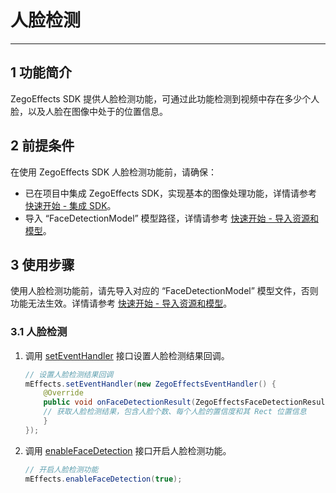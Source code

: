 # 人脸检测

- - -

## 1 功能简介

ZegoEffects SDK 提供人脸检测功能，可通过此功能检测到视频中存在多少个人脸，以及人脸在图像中处于的位置信息。


## 2 前提条件

在使用 ZegoEffects SDK 人脸检测功能前，请确保：

- 已在项目中集成 ZegoEffects SDK，实现基本的图像处理功能，详情请参考 [快速开始 - 集成 SDK](#9573)。
- 导入 “FaceDetectionModel” 模型路径，详情请参考 [快速开始 - 导入资源和模型](!Quick_Starts/Import_Resources#2)。



## 3 使用步骤


<Warning title="Warning">

使用人脸检测功能前，请先导入对应的 “FaceDetectionModel” 模型文件，否则功能无法生效。详情请参考 [快速开始 - 导入资源和模型](!Quick_Starts/Import_Resources)。
</Warning>

### 3.1 人脸检测

1. 调用 [setEventHandler](@setEventHandler) 接口设置人脸检测结果回调。

    ```java
    // 设置人脸检测结果回调
    mEffects.setEventHandler(new ZegoEffectsEventHandler() {  
        @Override  
        public void onFaceDetectionResult(ZegoEffectsFaceDetectionResult[] results, ZegoEffects handle) { 
        // 获取人脸检测结果，包含人脸个数、每个人脸的置信度和其 Rect 位置信息    
        }
    });
    ```

2. 调用 [enableFaceDetection](@enableFaceDetection) 接口开启人脸检测功能。

    ```java
    // 开启人脸检测功能
    mEffects.enableFaceDetection(true);
    ```
